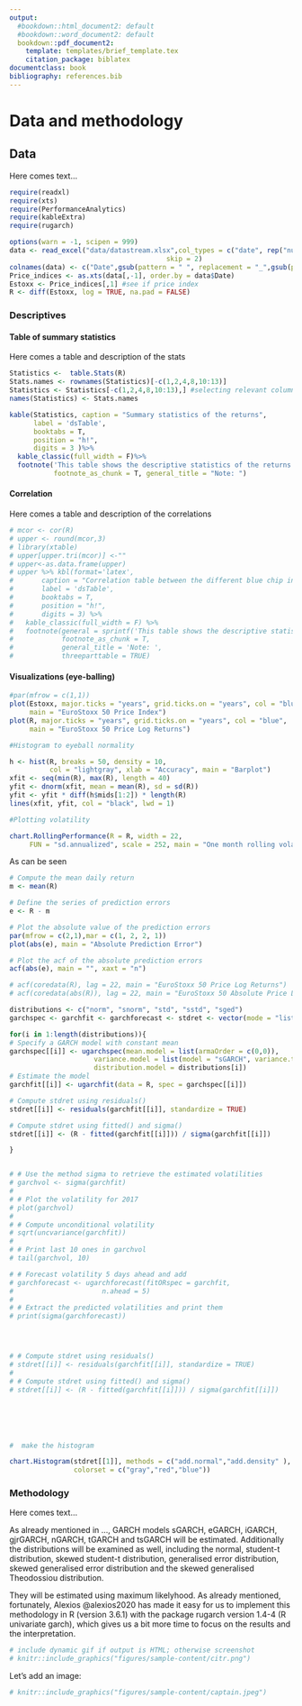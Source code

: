 ```yaml
---
output:
  #bookdown::html_document2: default
  #bookdown::word_document2: default
  bookdown::pdf_document2: 
    template: templates/brief_template.tex
    citation_package: biblatex
documentclass: book
bibliography: references.bib
---
```


# Data and methodology {#dat-and-meth}

\chaptermark{Data and methodology}

\minitoc <!-- this will include a mini table of contents-->

## Data

<!-- uncomment this codes -->

Here comes text...

```r
require(readxl)
require(xts)
require(PerformanceAnalytics)
require(kableExtra)
require(rugarch)

options(warn = -1, scipen = 999)
data <- read_excel("data/datastream.xlsx",col_types = c("date", rep("numeric", 6)),
                                       skip = 2)
colnames(data) <- c("Date",gsub(pattern = " ", replacement = "_",gsub(pattern = " - PRICE INDEX", replacement='' , colnames(data)[2:7])))
Price_indices <- as.xts(data[,-1], order.by = data$Date)
Estoxx <- Price_indices[,1] #see if price index
R <- diff(Estoxx, log = TRUE, na.pad = FALSE) 

```

### Descriptives

#### Table of summary statistics

Here comes a table and description of the stats

```r
Statistics <-  table.Stats(R)
Stats.names <- rownames(Statistics)[-c(1,2,4,8,10:13)]
Statistics <- Statistics[-c(1,2,4,8,10:13),] #selecting relevant columns only
names(Statistics) <- Stats.names

kable(Statistics, caption = "Summary statistics of the returns",
      label = 'dsTable',
      booktabs = T,
      position = "h!",
      digits = 3 )%>%
  kable_classic(full_width = F)%>%
  footnote('This table shows the descriptive statistics of the returns of the 5 asset classes over the period %s to %s',
           footnote_as_chunk = T, general_title = "Note: ")

```

#### Correlation

Here comes a table and description of the correlations

```r
# mcor <- cor(R)
# upper <- round(mcor,3)
# library(xtable)
# upper[upper.tri(mcor)] <-""
# upper<-as.data.frame(upper)
# upper %>% kbl(format='latex',
#       caption = "Correlation table between the different blue chip indices",
#       label = 'dsTable',
#       booktabs = T,
#       position = "h!",
#       digits = 3) %>%
#   kable_classic(full_width = F) %>%
#   footnote(general = sprintf('This table shows the descriptive statistics of the returns of the %s asset classes over the period %s to %s', ncol(data), data$...1[2],data$...1[nrow(data)]),
#            footnote_as_chunk = T,
#            general_title = 'Note: ',
#            threeparttable = TRUE)
```

#### Visualizations (eye-balling)

```{=latex}
\begin{figure}[h]
```
```r
#par(mfrow = c(1,1))
plot(Estoxx, major.ticks = "years", grid.ticks.on = "years", col = "blue",
     main = "EuroStoxx 50 Price Index")
plot(R, major.ticks = "years", grid.ticks.on = "years", col = "blue",
     main = "EuroStoxx 50 Price Log Returns")
```

```{=latex}
\begin{figure}[h]
```
```r
#Histogram to eyeball normality

h <- hist(R, breaks = 50, density = 10,
          col = "lightgray", xlab = "Accuracy", main = "Barplot") 
xfit <- seq(min(R), max(R), length = 40) 
yfit <- dnorm(xfit, mean = mean(R), sd = sd(R)) 
yfit <- yfit * diff(h$mids[1:2]) * length(R) 
lines(xfit, yfit, col = "black", lwd = 1)

#Plotting volatility

chart.RollingPerformance(R = R, width = 22,
     FUN = "sd.annualized", scale = 252, main = "One month rolling volatility")

```

```{=latex}
\caption{EuroStoxx 50 price and price log return evolution
\label{fig:fig1}}
\textit{Notes:} This figure plots the price and price log return respectively for the EuroStoxx 50 index
\end{figure}
```
As can be seen

```r

# Compute the mean daily return
m <- mean(R)

# Define the series of prediction errors
e <- R - m

# Plot the absolute value of the prediction errors
par(mfrow = c(2,1),mar = c(1, 2, 2, 1))
plot(abs(e), main = "Absolute Prediction Error")

# Plot the acf of the absolute prediction errors
acf(abs(e), main = "", xaxt = "n")

# acf(coredata(R), lag = 22, main = "EuroStoxx 50 Price Log Returns")
# acf(coredata(abs(R)), lag = 22, main = "EuroStoxx 50 Absolute Price Log Returns")
```

```r
distributions <- c("norm", "snorm", "std", "sstd", "sged")
garchspec <- garchfit <- garchforecast <- stdret <- vector(mode = "list", length = length(distributions))

for(i in 1:length(distributions)){
# Specify a GARCH model with constant mean
garchspec[[i]] <- ugarchspec(mean.model = list(armaOrder = c(0,0)),
                     variance.model = list(model = "sGARCH", variance.targeting = T), 
                     distribution.model = distributions[i])
# Estimate the model
garchfit[[i]] <- ugarchfit(data = R, spec = garchspec[[i]])

# Compute stdret using residuals()
stdret[[i]] <- residuals(garchfit[[i]], standardize = TRUE)

# Compute stdret using fitted() and sigma()
stdret[[i]] <- (R - fitted(garchfit[[i]])) / sigma(garchfit[[i]]) 

}


# # Use the method sigma to retrieve the estimated volatilities 
# garchvol <- sigma(garchfit) 
# 
# # Plot the volatility for 2017
# plot(garchvol)
# 
# # Compute unconditional volatility
# sqrt(uncvariance(garchfit))
# 
# # Print last 10 ones in garchvol
# tail(garchvol, 10)

# # Forecast volatility 5 days ahead and add 
# garchforecast <- ugarchforecast(fitORspec = garchfit, 
#                      n.ahead = 5)
# 
# # Extract the predicted volatilities and print them
# print(sigma(garchforecast))




# # Compute stdret using residuals()
# stdret[[i]] <- residuals(garchfit[[i]], standardize = TRUE)
# 
# # Compute stdret using fitted() and sigma()
# stdret[[i]] <- (R - fitted(garchfit[[i]])) / sigma(garchfit[[i]])






#  make the histogram

chart.Histogram(stdret[[1]], methods = c("add.normal","add.density" ), 
                colorset = c("gray","red","blue"))


```

\newpage

### Methodology

Here comes text...

As already mentioned in ..., GARCH models sGARCH, eGARCH, iGARCH, gjrGARCH, nGARCH, tGARCH and tsGARCH will be estimated. Additionally the distributions will be examined as well, including the normal, student-t distribution, skewed student-t distribution, generalised error distribution, skewed generalised error distribution and the skewed generalised Theodossiou distribution.

They will be estimated using maximum likelyhood. As already mentioned, fortunately, Alexios @alexios2020 has made it easy for us to implement this methodology in R (version 3.6.1) with the package rugarch version 1.4-4 (R univariate garch), which gives us a bit more time to focus on the results and the interpretation.

\clearpage

```{=html}
<!-- clearpage ends the page, and also dumps out all floats.
  Floats are things like tables and figures. -->
```
```r
# include dynamic gif if output is HTML; otherwise screenshot
# knitr::include_graphics("figures/sample-content/citr.png")
```

Let's add an image:

```r
# knitr::include_graphics("figures/sample-content/captain.jpeg")
```
